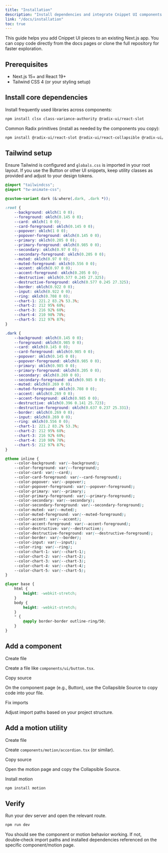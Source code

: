 ```yaml
---
title: "Installation"
description: "Install dependencies and integrate Cnippet UI components and motion utilities into your Next.js app."
link: "/docs/installation"
toc: true
---
```


This guide helps you add Cnippet UI pieces to an existing Next.js app. You can copy code directly from the docs pages or clone the full repository for faster exploration.

## Prerequisites

- Next.js 15+ and React 19+
- Tailwind CSS 4 (or your styling setup)

## Install core dependencies

Install frequently used libraries across components:

```bash
npm install clsx class-variance-authority @radix-ui/react-slot
```

Common Radix primitives (install as needed by the components you copy):

```bash
npm install @radix-ui/react-slot @radix-ui/react-collapsible @radix-ui/react-dropdown-menu @radix-ui/react-scroll-area @radix-ui/react-avatar @radix-ui/react-slot @radix-ui/react-tabs  @radix-ui/react-select @radix-ui/react-dialog @radix-ui/react-slot @radix-ui/react-checkbox motion @radix-ui/react-radio-group @radix-ui/react-toast  @radix-ui/react-popover @radix-ui/react-dialog @radix-ui/react-tooltip @radix-ui/react-context-menu @radix-ui/react-slider @radix-ui/react-switch @radix-ui/react-separator @internationalized/date @remixicon/react vaul class-variance-authority react-dropzone cmdk react-aria-components react-dropzone tw-animate-css react-hook-form clsx tailwind-merge lucide-react recharts sonner motion zod @hookform/resolvers react-phone-number-input input-otp next-themes embla-carousel embla-carousel-autoplay embla-carousel-react embla-carousel-class-names react-use-measure @motionone/utils @radix-ui/react-progress next-cloudinary
```
    
## Tailwind setup

Ensure Tailwind is configured and `globals.css` is imported in your root layout. If you use the Button or other UI snippets, keep utility classes as provided and adjust to your design tokens.

```css
@import "tailwindcss";
@import "tw-animate-css";

@custom-variant dark (&:where(.dark, .dark *));

:root {
    --background: oklch(1 0 0);
    --foreground: oklch(0.145 0 0);
    --card: oklch(1 0 0);
    --card-foreground: oklch(0.145 0 0);
    --popover: oklch(1 0 0);
    --popover-foreground: oklch(0.145 0 0);
    --primary: oklch(0.205 0 0);
    --primary-foreground: oklch(0.985 0 0);
    --secondary: oklch(0.97 0 0);
    --secondary-foreground: oklch(0.205 0 0);
    --muted: oklch(0.97 0 0);
    --muted-foreground: oklch(0.556 0 0);
    --accent: oklch(0.97 0 0);
    --accent-foreground: oklch(0.205 0 0);
    --destructive: oklch(0.577 0.245 27.325);
    --destructive-foreground: oklch(0.577 0.245 27.325);
    --border: oklch(0.922 0 0);
    --input: oklch(0.922 0 0);
    --ring: oklch(0.708 0 0);
    --chart-1: 221.2 83.2% 53.3%;
    --chart-2: 212 95% 68%;
    --chart-3: 216 92% 60%;
    --chart-4: 210 98% 78%;
    --chart-5: 212 97% 87%;
}

.dark {
    --background: oklch(0.145 0 0);
    --foreground: oklch(0.985 0 0);
    --card: oklch(0.145 0 0);
    --card-foreground: oklch(0.985 0 0);
    --popover: oklch(0.145 0 0);
    --popover-foreground: oklch(0.985 0 0);
    --primary: oklch(0.985 0 0);
    --primary-foreground: oklch(0.205 0 0);
    --secondary: oklch(0.269 0 0);
    --secondary-foreground: oklch(0.985 0 0);
    --muted: oklch(0.269 0 0);
    --muted-foreground: oklch(0.708 0 0);
    --accent: oklch(0.269 0 0);
    --accent-foreground: oklch(0.985 0 0);
    --destructive: oklch(0.396 0.141 25.723);
    --destructive-foreground: oklch(0.637 0.237 25.331);
    --border: oklch(0.269 0 0);
    --input: oklch(0.269 0 0);
    --ring: oklch(0.556 0 0);
    --chart-1: 221.2 83.2% 53.3%;
    --chart-2: 212 95% 68%;
    --chart-3: 216 92% 60%;
    --chart-4: 210 98% 78%;
    --chart-5: 212 97% 87%;
}

@theme inline {
    --color-background: var(--background);
    --color-foreground: var(--foreground);
    --color-card: var(--card);
    --color-card-foreground: var(--card-foreground);
    --color-popover: var(--popover);
    --color-popover-foreground: var(--popover-foreground);
    --color-primary: var(--primary);
    --color-primary-foreground: var(--primary-foreground);
    --color-secondary: var(--secondary);
    --color-secondary-foreground: var(--secondary-foreground);
    --color-muted: var(--muted);
    --color-muted-foreground: var(--muted-foreground);
    --color-accent: var(--accent);
    --color-accent-foreground: var(--accent-foreground);
    --color-destructive: var(--destructive);
    --color-destructive-foreground: var(--destructive-foreground);
    --color-border: var(--border);
    --color-input: var(--input);
    --color-ring: var(--ring);
    --color-chart-1: var(--chart-1);
    --color-chart-2: var(--chart-2);
    --color-chart-3: var(--chart-3);
    --color-chart-4: var(--chart-4);
    --color-chart-5: var(--chart-5);
}

@layer base {
    html {
        height: -webkit-stretch;
    }
    body {
        height: -webkit-stretch;
    }
    * {
        @apply border-border outline-ring/50;
    }
}
```

## Add a component

<Steps>

<Step>Create file</Step>

Create a file like `components/ui/button.tsx`.

<Step>Copy source</Step>

On the component page (e.g., Button), use the Collapsible Source to copy code into your file.

<Step>Fix imports</Step>

Adjust import paths based on your project structure.

</Steps>

## Add a motion utility

<Steps>

<Step>Create file</Step>

Create `components/motion/accordion.tsx` (or similar).

<Step>Copy source</Step>

Open the motion page and copy the Collapsible Source.

<Step>Install motion</Step>

```bash
npm install motion
```

</Steps>

## Verify

Run your dev server and open the relevant route.

```bash
npm run dev
```

You should see the component or motion behavior working. If not, double‑check import paths and installed dependencies referenced on the specific component/motion page.
